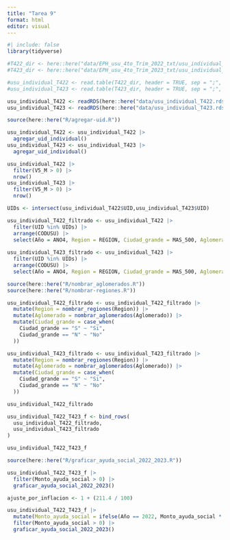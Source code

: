 ```yaml
---
title: "Tarea 9"
format: html
editor: visual
---
```


```r
#| include: false
library(tidyverse)
```

```r
#T422_dir <- here::here("data/EPH_usu_4to_Trim_2022_txt/usu_individual_T422.txt.txt")
#T423_dir <- here::here("data/EPH_usu_4to_Trim_2023_txt/usu_individual_T423.txt")

#usu_individual_T422 <- read.table(T422_dir, header = TRUE, sep = ";", stringsAsFactors = FALSE)
#usu_individual_T423 <- read.table(T423_dir, header = TRUE, sep = ";", stringsAsFactors = FALSE)

usu_individual_T422 <- readRDS(here::here("data/usu_individual_T422.rds"))
usu_individual_T423 <- readRDS(here::here("data/usu_individual_T423.rds"))
```

```r
source(here::here("R/agregar-uid.R"))

usu_individual_T422 <- usu_individual_T422 |>
  agregar_uid_individual()
usu_individual_T423 <- usu_individual_T423 |>
  agregar_uid_individual()

```

```r
usu_individual_T422 |> 
  filter(V5_M > 0) |> 
  nrow()
usu_individual_T423 |> 
  filter(V5_M > 0) |> 
  nrow()
```

```r
UIDs <- intersect(usu_individual_T422$UID,usu_individual_T423$UID)

usu_individual_T422_filtrado <- usu_individual_T422 |>
  filter(UID %in% UIDs) |> 
  arrange(CODUSU) |> 
  select(Año = ANO4, Region = REGION, Ciudad_grande = MAS_500, Aglomerado = AGLOMERADO, Sexo = CH04, Monto_ayuda_social = V5_M)
  
usu_individual_T423_filtrado <- usu_individual_T423 |>
  filter(UID %in% UIDs) |> 
  arrange(CODUSU) |> 
  select(Año = ANO4, Region = REGION, Ciudad_grande = MAS_500, Aglomerado = AGLOMERADO, Sexo = CH04, Monto_ayuda_social = V5_M)
```

```r
source(here::here("R/nombrar_aglomerados.R"))
source(here::here("R/nombrar-regiones.R"))

usu_individual_T422_filtrado <- usu_individual_T422_filtrado |> 
  mutate(Region = nombrar_regiones(Region)) |>
  mutate(Aglomerado = nombrar_aglomerados(Aglomerado)) |>
  mutate(Ciudad_grande = case_when(
    Ciudad_grande == "S" ~ "Si",
    Ciudad_grande == "N" ~ "No"
  ))

usu_individual_T423_filtrado <- usu_individual_T423_filtrado |> 
  mutate(Region = nombrar_regiones(Region)) |>
  mutate(Aglomerado = nombrar_aglomerados(Aglomerado)) |>
  mutate(Ciudad_grande = case_when(
    Ciudad_grande == "S" ~ "Si",
    Ciudad_grande == "N" ~ "No"
  ))

usu_individual_T422_filtrado
```

```r
usu_individual_T422_T423_f <- bind_rows(
  usu_individual_T422_filtrado,
  usu_individual_T423_filtrado 
)

usu_individual_T422_T423_f
```

```r
source(here::here("R/graficar_ayuda_social_2022_2023.R"))

usu_individual_T422_T423_f |> 
  filter(Monto_ayuda_social > 0) |> 
  graficar_ayuda_social_2022_2023()

```

```r
ajuste_por_inflacion <- 1 + (211.4 / 100)

usu_individual_T422_T423_f |> 
  mutate(Monto_ayuda_social = ifelse(Año == 2022, Monto_ayuda_social * ajuste_por_inflacion, Monto_ayuda_social)) |> 
  filter(Monto_ayuda_social > 0) |> 
  graficar_ayuda_social_2022_2023()
```
